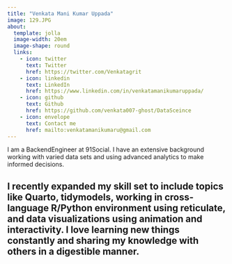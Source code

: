 ```yaml
---
title: "Venkata Mani Kumar Uppada"
image: 129.JPG
about: 
  template: jolla
  image-width: 20em
  image-shape: round
  links:
    - icon: twitter
      text: Twitter
      href: https://twitter.com/Venkatagrit
    - icon: linkedin
      text: LinkedIn
      href: https://www.linkedin.com/in/venkatamanikumaruppada/
    - icon: github
      text: Github
      href: https://github.com/venkata007-ghost/DataSceince
    - icon: envelope
      text: Contact me
      href: mailto:venkatamanikumaru@gmail.com
---
```


I am a BackendEngineer at 91Social. I have an extensive background working with varied data sets and using advanced analytics to make informed decisions.

## I recently expanded my skill set to include topics like Quarto, tidymodels, working in cross-language R/Python environment using reticulate, and data visualizations using animation and interactivity. I love learning new things constantly and sharing my knowledge with others in a digestible manner.
